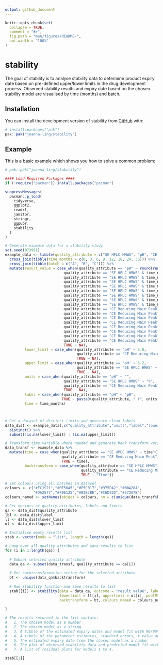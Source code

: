 ```yaml
---
output: github_document
---
```


<!-- README.md is generated from README.Rmd. Please edit that file -->

```r
knitr::opts_chunk$set(
  collapse = TRUE,
  comment = "#>",
  fig.path = "man/figures/README-",
  out.width = "100%"
)
```

# stability

<!-- badges: start -->
<!-- badges: end -->

The goal of stability is to analyse stability data to determine product expiry date based on pre-defined upper/lower limits in the drug development process. Observed stability results and expiry date based on the chosen stability model are visualised by time (months) and batch. 

## Installation

You can install the development version of stability from [GitHub](https://github.com/) with:

``` r
# install.packages("pak")
pak::pak("joanna-ling/stability")
```

## Example

This is a basic example which shows you how to solve a common problem:

```r

# pak::pak("joanna-ling/stability")

#### Load Required Packages ####
if (!require("pacman")) install.packages("pacman")

suppressMessages(
  pacman::p_load(
    tidyverse,
    ggplot2,
    readxl,
    janitor,
    stringr,
    ggpubr,
    stability
  )
)

# Generate example data for a stability study
set.seed(873951)
example_data <- tibble(quality_attribute = c("SE HPLC HMWS", "pH", "CE Reducing Main Peak")) %>% 
  cross_join(tibble(time_months = c(0, 3, 6, 9, 12, 18, 24, 36))) %>%
  cross_join(tibble(batch = c("A", "B", "C"))) %>% 
  mutate(result_value = case_when(quality_attribute == "pH" ~ round(runif(n(), min = 5.9, max = 6.1),2),
                           quality_attribute == "SE HPLC HMWS" & time_months == 0 ~ round(rnorm(n(), mean = 1.2, sd = 0.05),2),
                           quality_attribute == "SE HPLC HMWS" & time_months == 3 ~ round(rnorm(n(), mean = 1.3, sd = 0.05),2),
                           quality_attribute == "SE HPLC HMWS" & time_months == 6 ~ round(rnorm(n(), mean = 1.5, sd = 0.05),2),
                           quality_attribute == "SE HPLC HMWS" & time_months == 9 ~ round(rnorm(n(), mean = 1.7, sd = 0.05),2),
                           quality_attribute == "SE HPLC HMWS" & time_months == 12 ~ round(rnorm(n(), mean = 1.9, sd = 0.05),2),
                           quality_attribute == "SE HPLC HMWS" & time_months == 18 ~ round(rnorm(n(), mean = 2, sd = 0.05),2),
                           quality_attribute == "SE HPLC HMWS" & time_months == 24 ~ round(rnorm(n(), mean = 2.1, sd = 0.05),2),
                           quality_attribute == "SE HPLC HMWS" & time_months == 36 ~ round(rnorm(n(), mean = 2.2, sd = 0.05),2),
                           quality_attribute == "CE Reducing Main Peak" & time_months == 0 ~ round(rnorm(n(), mean = 97, sd = 0.07),2),
                           quality_attribute == "CE Reducing Main Peak" & time_months == 3 ~ round(rnorm(n(), mean = 96.8, sd = 0.07),2),
                           quality_attribute == "CE Reducing Main Peak" & time_months == 6 ~ round(rnorm(n(), mean = 96.6, sd = 0.07),2),
                           quality_attribute == "CE Reducing Main Peak" & time_months == 9 ~ round(rnorm(n(), mean = 96.4, sd = 0.07),2),
                           quality_attribute == "CE Reducing Main Peak" & time_months == 12 ~ round(rnorm(n(), mean = 96.3, sd = 0.07),2),
                           quality_attribute == "CE Reducing Main Peak" & time_months == 18 ~ round(rnorm(n(), mean = 96.2, sd = 0.07),2),
                           quality_attribute == "CE Reducing Main Peak" & time_months == 24 ~ round(rnorm(n(), mean = 96.1, sd = 0.07),2),
                           quality_attribute == "CE Reducing Main Peak" & time_months == 36 ~ round(rnorm(n(), mean = 96.0, sd = 0.07),2),
                           TRUE ~ NA),
         lower_limit = case_when(quality_attribute == "pH" ~ 5.8,
                                 quality_attribute == "CE Reducing Main Peak" ~ 94.5,
                                 TRUE ~ NA),
         upper_limit = case_when(quality_attribute == "pH" ~ 6.2,
                                 quality_attribute == "SE HPLC HMWS" ~ 4.3,
                                 TRUE ~ NA),
         units = case_when(quality_attribute == "pH" ~ "",
                           quality_attribute == "SE HPLC HMWS" ~ "%",
                           quality_attribute == "CE Reducing Main Peak" ~ "%",
                           TRUE ~ NA),
         label = case_when(quality_attribute == "pH" ~ "pH",
                          TRUE ~ paste0(quality_attribute, " (", units, ")")),
         time = time_months)



# Get a dataset of distinct limits and generate clean labels 
data_dist <- example_data[,c("quality_attribute","units","label","lower_limit","upper_limit")] %>% 
  distinct() %>% 
  subset(!is.na(lower_limit) | !is.na(upper_limit)) 

# Transform time variable where needed and generate back transform variable - trial and error
data_transf <- example_data %>% 
  mutate(time = case_when(quality_attribute == "SE HPLC HMWS" ~ time^(1/2),
                          quality_attribute == "CE Reducing Main Peak" ~ time^(1/3),
                          TRUE ~ time),
         backtransform = case_when(quality_attribute == "SE HPLC HMWS" ~ "Time^2",
                                   quality_attribute == "CE Reducing Main Peak" ~ "Time^3",
                                   TRUE ~ "Time"))

# Set colours using all batches in dataset
colours <- c("#FC1921","#0E56A5","#F5C017","#975DA2","#00A28A",
             "#DA2877","#F06125","#03B3BE","#C6D92D","#572A7B")
colours_named <- setNames(object = colours, nm = c(unique(data_transf$batch),"Common Intercept"))

# Get vectors of quality attributes, labels and limits
qa <- data_dist$quality_attribute
lbl <- data_dist$label
ll <- data_dist$lower_limit
ul <- data_dist$upper_limit

# Initialise empty results list 
stab <- vector(mode = "list", length = length(qa))

# Loop over all quality attributes and save results to list
for (i in 1:length(qa)) {
  
  # Subset selected quality attribute
  data_qa <- subset(data_transf, quality_attribute == qa[i])
  
  # Get backtransformation string for the selected attribute
  bt <- unique(data_qa$backtransform)
  
  # Run stability function and save results to list
  stab[[i]] <- stability(data = data_qa, outcome = "result_value", label = lbl[i],
                         lowerlimit = ll[i], upperlimit = ul[i], poolMSE = 0, 
                         backtransform = bt, colours_named = colours_named, debug = 0)
  
}

# The results returned in the list contain: 
#   1. The chosen model as a number
#   2. The chosen model as a string 
#   3. A tibble of the estimated expiry dates and model fit with 90/95% confidence intervals for each model and batch
#   4. A tibble of the parameter estimates, standard errors, t value and p-value for each model 
#   5. The estimated expiry date from the chosen model as a number
#   6. The plot of observed stability data and predicted model fit with the appropriate confidence intervals up till the expiry date
#   7. A list of residual plots for models 1 to 4. 

stab[[1]]

```

